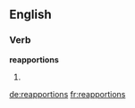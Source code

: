 ==English==

===Verb===
'''reapportions'''

# {{third-person singular of|[[reapportion]]}}

[[de:reapportions]]
[[fr:reapportions]]